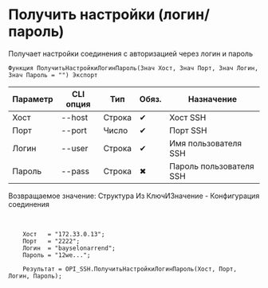 ﻿---
sidebar_position: 6
description: Получить настройки (логин/пароль) и другие функции для работы с SSH в Открытом пакете интеграций - бесплатной open-source библиотеке интеграций для 1С:Предприятие 8, OneScript и CLI
keywords: [1C, 1С, 1С:Предприятие, 1С:Предприятие 8.3, API, Интеграция, Сервисы, Обмен, OneScript, CLI, SSH]
---


# Получить настройки (логин/пароль)
 Получает настройки соединения с авторизацией через логин и пароль



`Функция ПолучитьНастройкиЛогинПароль(Знач Хост, Знач Порт, Знач Логин, Знач Пароль = "") Экспорт`

  | Параметр | CLI опция | Тип | Обяз. | Назначение |
  |-|-|-|-|-|
  | Хост | --host | Строка | &#x2714; | Хост SSH |
  | Порт | --port | Число | &#x2714; | Порт SSH |
  | Логин | --user | Строка | &#x2714; | Имя пользователя SSH |
  | Пароль | --pass | Строка | &#x2716; | Пароль пользователя SSH |

  
  Возвращаемое значение:   Структура Из КлючИЗначение -  Конфигурация соединения

<br/>



```bsl title="Пример использования для 1С:Предприятие/OneScript"
    Хост   = "172.33.0.13";
    Порт   = "2222";
    Логин  = "bayselonarrend";
    Пароль = "12we...";

    Результат = OPI_SSH.ПолучитьНастройкиЛогинПароль(Хост, Порт, Логин, Пароль);
```
    




